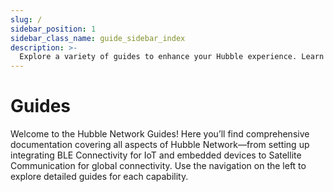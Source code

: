 ```yaml
---
slug: /
sidebar_position: 1
sidebar_class_name: guide_sidebar_index
description: >-
  Explore a variety of guides to enhance your Hubble experience. Learn everything from Satellite Communication to BLE Connectivity, with step-by-step tutorials, installation guides, and integration best practices.
---
```



# Guides

Welcome to the Hubble Network Guides! Here you’ll find comprehensive documentation covering all aspects of Hubble Network—from setting up integrating BLE Connectivity for IoT and embedded devices to Satellite Communication for global connectivity. Use the navigation on the left to explore detailed guides for each capability.

<ProductSection />

<!-- You can add additional sections or introductory content here if needed. -->

<head>
  <title>Hubble Guides</title>
  <meta
    name="description"
    content="Explore a variety of guides to enhance your Hubble experience. Learn everything from Satellite Communication to BLE Connectivity with in-depth tutorials and best practices."
  />
</head>
